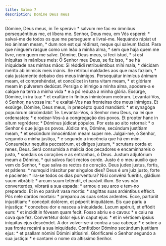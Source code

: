 ```yaml
---
title: Salmo 7
description: Domine Deus meus
---
```


<div class="side-by-side not-content">
  <span class="text-justify">
    Dómine, Deus meus, in Te sperávi: * salvum me fac ex ómnibus persequéntibus
    me, et líbera me.
  </span>
  <span class="text-justify">
    Senhor, Deus meu, em Vós esperei: * salvai-me de todos os que me perseguem e
    livrai-me.
  </span>
  <span class="text-justify">
    Nequándo rápiat ut leo ánimam meam, * dum non est qui rédimat, neque qui
    salvum fáciat.
  </span>
  <span class="text-justify">
    Para que ninguém rasgue como um leão a minha alma, * sem que haja quem me
    livre, nem quem me salve.
  </span>
  <span class="text-justify">
    Dómine, Deus meus, si feci istud, * si est iníquitas in mánibus meis:
  </span>
  <span class="text-justify">
    Ó Senhor meu Deus, se fiz isso, * se há iniquidade nas minhas mãos:
  </span>
  <span class="text-justify">
    Si réddidi retribuéntibus mihi mala, * décidam mérito ab inimícis meis
    inánis.
  </span>
  <span class="text-justify">
    Se retribuí maldades aos que mas faziam, * caia justamente debaixo dos meus
    inimigos.
  </span>
  <span class="text-justify">
    Persequátur inimícus ánimam meam, et comprehéndat, et concúlcet in terra
    vitam meam, * et glóriam meam in púlverem dedúcat.
  </span>
  <span class="text-justify">
    Persiga o inimigo a minha alma, apodere-a e calque na terra a minha vida * e
    a pó reduza a minha glória.
  </span>
  <span class="text-justify">
    Exsúrge, Dómine, in ira tua: * et exaltáre in fínibus inimicórum meórum.
  </span>
  <span class="text-justify">
    Levantai-Vos, ó Senhor, na vossa ira: * e exaltai-Vos nas fronteiras dos
    meus inimigos.
  </span>
  <span class="text-justify">
    Et exsúrge, Dómine, Deus meus, in præcépto quod mandásti: * et synagóga
    populórum circúmdabit Te.
  </span>
  <span class="text-justify">
    Levantai-Vos, ó Senhor meu Deus, na lei que ordenastes: * e rodear-Vos-á a
    congregação dos povos.
  </span>
  <span class="text-justify">
    Et propter hanc in altum regrédere: * Dóminus júdicat pópulos.
  </span>
  <span class="text-justify">
    Por esta ao alto retornai: * o Senhor é que julga os povos.
  </span>
  <span class="text-justify">
    Júdica me, Dómine, secúndum justítiam meam, * et secúndum innocéntiam meam
    super me.
  </span>
  <span class="text-justify">
    Julgai-me, ó Senhor, segundo a minha justiça, * e segundo a inocência que há
    em mim.
  </span>
  <span class="text-justify">
    Consumétur nequítia peccatórum, et díriges justum, * scrutans corda et
    renes, Deus.
  </span>
  <span class="text-justify">
    Será consumida a malícia dos pecadores e encaminhareis o justo, * sondais os
    corações e as entranhas, ó Deus.
  </span>
  <span class="text-justify">
    Justum adjutórium meum a Dómino, * qui salvos facit rectos corde.
  </span>
  <span class="text-justify">
    Justo é o meu auxílio que vem do Senhor, * que salva os rectos de coração.
  </span>
  <span class="text-justify">
    Deus judex justus, fortis, et pátiens: * numquid iráscitur per síngulos
    dies?
  </span>
  <span class="text-justify">
    Deus é um juiz justo, forte e paciente: * ira-se todos os dias porventura?
  </span>
  <span class="text-justify">
    Nisi convérsi fuéritis, gládium suum vibrábit: * arcum suum teténdit, et
    parávit illum.
  </span>
  <span class="text-justify">
    Se vos não converterdes, vibrará a sua espada: * armou o seu arco e tem-no
    preparado.
  </span>
  <span class="text-justify">
    Et in eo parávit vasa mortis: * sagíttas suas ardéntibus effécit.
  </span>
  <span class="text-justify">
    Pôs nele dardos mortais: * preparou as suas setas ardentes.
  </span>
  <span class="text-justify">
    Ecce, partúriit injustítiam: * concépit dolórem, et péperit iniquitátem.
  </span>
  <span class="text-justify">
    Eis que pariu a injustiça: * concebeu dor e nasceu a iniquidade.
  </span>
  <span class="text-justify">
    Lacum apéruit, et effódit eum: * et íncidit in fóveam quam fecit.
  </span>
  <span class="text-justify">
    Fosso abriu e o cavou: * e caiu na cova que fez.
  </span>
  <span class="text-justify">
    Convertétur dolor ejus in caput ejus: * et in vérticem ipsíus iníquitas ejus
    descéndet.
  </span>
  <span class="text-justify">
    A dor volver-se-á contra a sua cabeça: * e sobre a sua fronte recairá a sua
    iniquidade.
  </span>
  <span class="text-justify">
    Confitébor Dómino secúndum justítiam ejus: * et psallam nómini Dómini
    altíssimi.
  </span>
  <span class="text-justify">
    Glorificarei o Senhor segundo a sua justiça: * e cantarei o nome do
    altíssimo Senhor.
  </span>
</div>
